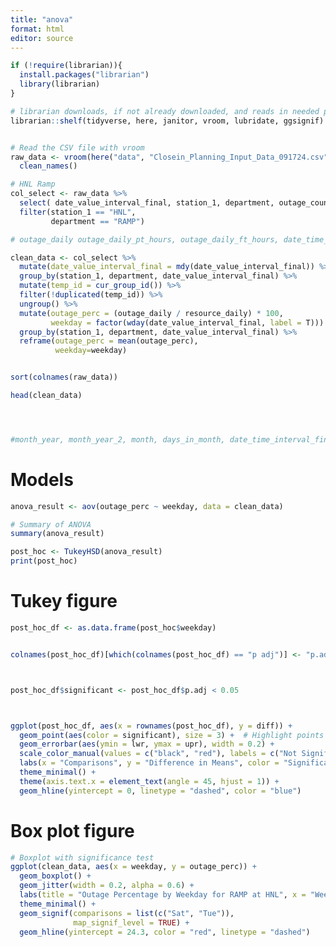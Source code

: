 ```yaml
---
title: "anova"
format: html
editor: source
---
```


```r

if (!require(librarian)){
  install.packages("librarian")
  library(librarian)
}

# librarian downloads, if not already downloaded, and reads in needed packages
librarian::shelf(tidyverse, here, janitor, vroom, lubridate, ggsignif)



```



```r


# Read the CSV file with vroom
raw_data <- vroom(here("data", "Closein_Planning_Input_Data_091724.csv")) %>%
  clean_names() 

# HNL Ramp
col_select <- raw_data %>% 
  select( date_value_interval_final, station_1, department, outage_count, resource_daily, outage_daily) %>% 
  filter(station_1 == "HNL",
         department == "RAMP")

# outage_daily outage_daily_pt_hours, outage_daily_ft_hours, date_time_interval_final

clean_data <- col_select %>% 
  mutate(date_value_interval_final = mdy(date_value_interval_final)) %>% 
  group_by(station_1, department, date_value_interval_final) %>% 
  mutate(temp_id = cur_group_id()) %>% 
  filter(!duplicated(temp_id)) %>% 
  ungroup() %>% 
  mutate(outage_perc = (outage_daily / resource_daily) * 100,
         weekday = factor(wday(date_value_interval_final, label = T))) %>% 
  group_by(station_1, department, date_value_interval_final) %>% 
  reframe(outage_perc = mean(outage_perc),
          weekday=weekday)


sort(colnames(raw_data))

head(clean_data)




#month_year, month_year_2, month, days_in_month, date_time_interval_final
```



# Models
```r
anova_result <- aov(outage_perc ~ weekday, data = clean_data)

# Summary of ANOVA
summary(anova_result)

post_hoc <- TukeyHSD(anova_result)
print(post_hoc)
```


# Tukey figure
```r


post_hoc_df <- as.data.frame(post_hoc$weekday)


colnames(post_hoc_df)[which(colnames(post_hoc_df) == "p adj")] <- "p.adj"



post_hoc_df$significant <- post_hoc_df$p.adj < 0.05



ggplot(post_hoc_df, aes(x = rownames(post_hoc_df), y = diff)) +
  geom_point(aes(color = significant), size = 3) +  # Highlight points
  geom_errorbar(aes(ymin = lwr, ymax = upr), width = 0.2) +
  scale_color_manual(values = c("black", "red"), labels = c("Not Significant", "Significant")) +
  labs(x = "Comparisons", y = "Difference in Means", color = "Significance") +
  theme_minimal() +
  theme(axis.text.x = element_text(angle = 45, hjust = 1)) +
  geom_hline(yintercept = 0, linetype = "dashed", color = "blue")


```
# Box plot figure
```r

# Boxplot with significance test
ggplot(clean_data, aes(x = weekday, y = outage_perc)) +
  geom_boxplot() +
  geom_jitter(width = 0.2, alpha = 0.6) +
  labs(title = "Outage Percentage by Weekday for RAMP at HNL", x = "Weekday", y = "Outage Percentage") +
  theme_minimal() +
  geom_signif(comparisons = list(c("Sat", "Tue")),
              map_signif_level = TRUE) +
  geom_hline(yintercept = 24.3, color = "red", linetype = "dashed") 

```

